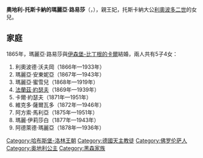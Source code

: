 {{Multiple issues|
{{Expand language|1=en|time=2021-01-03T05:58:51+00:00}}
{{Unreferenced|time=2021-01-03T05:58:51+00:00}}
}}
{{Infobox noble
| name        = 奧地利-托斯卡納的瑪麗亞·路易莎
| title       = 伊森堡-比丁根親王妃
| image       = Erzherzogin Maria Luise Annunziata von Österreich-Toskana.jpg
| birth_date  = {{birth date|1845|10|31|df=y}}
| birth_place = [[佛羅倫斯|佛羅倫斯]]
| death_date  = {{death date and age|1917|8|27|1845|10|31|df=y}}
| death_place = [[哈瑙|哈瑙]]
| noble family= [[哈布斯堡-洛林皇朝|哈布斯堡-洛林皇朝]]
| father      = [[利奧波多二世_(托斯卡納)|托斯卡納大公利奧波多二世]]
| mother      = [[兩西西里的瑪麗亞·安東妮亞|兩西西里的瑪麗亞·安東妮亞]]
| religion    = [[羅馬天主教|羅馬天主教]]
}}
'''奧地利-托斯卡納的瑪麗亞·路易莎'''（{{lang-de|Maria Luisa von Österreich-Toskana}}，{{bd|1845年|10月31日|1917年|8月27日}}），{{le|伊森堡-比丁根|Isenburg-Büdingen}}親王妃，托斯卡納大公[[利奧波多二世_(托斯卡納)|利奧波多二世]]的女兒。

== 家庭 ==
1865年，瑪麗亞·路易莎與[[卡尔二世_(伊森堡-比尔施泰因)|伊森堡-比丁根的卡爾]]結婚，兩人共有5子4女：
# 利奧波德·沃夫岡（1866年—1933年）
# 瑪麗亞·安東妮亞（1867年—1943年）
# 瑪麗亞·蜜雪兒（1868年—1919年）
# [[弗朗茨·约瑟夫_(伊森堡)|法蘭茲·約瑟夫]]（1869年—1939年）
# 卡爾·約瑟夫（1871年—1951年）
# 維克多·薩爾瓦多（1872年—1946年）
# 阿方索·馬利亞（1875年—1951年）
# 瑪麗·伊莉莎白（1877年—1943年）
# 阿德萊德·瑪麗亞（1878年—1936年）

[[Category:哈布斯堡-洛林王朝|Category:哈布斯堡-洛林王朝]]
[[Category:德國天主教徒|Category:德國天主教徒]]
[[Category:佛罗伦萨人|Category:佛罗伦萨人]]
[[Category:奥地利公主|Category:奥地利公主]]
[[Category:黑森家族|Category:黑森家族]]